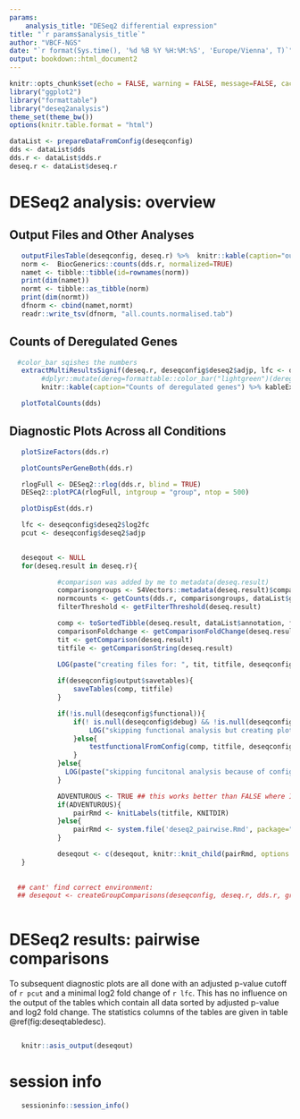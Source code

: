 ```yaml
---
params: 
    analysis_title: "DESeq2 differential expression"
title: "`r params$analysis_title`"
author: "VBCF-NGS"
date: "`r format(Sys.time(), '%d %B %Y %H:%M:%S', 'Europe/Vienna', T)`"
output: bookdown::html_document2
---
```


<style type="text/css">

.figure {
  border: 1px solid black;
  padding: 1em;
  margin-top: 1em;
  margin-bottom: 1em;
}

.figure .figure {
  border: 0px;
  padding: 0px;
  margin: 0px;
}

.book .book-body .page-wrapper .page-inner {
  max-width: 90%;
}

</style>



```r
knitr::opts_chunk$set(echo = FALSE, warning = FALSE, message=FALSE, cache=FALSE, cache.path=KNITDIR)
library("ggplot2")
library("formattable")
library("deseq2analysis")
theme_set(theme_bw())
options(knitr.table.format = "html") 
```

```r
dataList <- prepareDataFromConfig(deseqconfig)
dds <- dataList$dds
dds.r <- dataList$dds.r
deseq.r <- dataList$deseq.r
```

# DESeq2 analysis: overview


## Output Files and Other Analyses

```r
   outputFilesTable(deseqconfig, deseq.r) %>%  knitr::kable(caption="output files") %>% kableExtra::kable_styling(bootstrap_options = c("striped", "hover"), latex_options = "striped")
   norm <-  BiocGenerics::counts(dds.r, normalized=TRUE)
   namet <- tibble::tibble(id=rownames(norm))
   print(dim(namet))
   normt <- tibble::as_tibble(norm)
   print(dim(normt))
   dfnorm <- cbind(namet,normt)
   readr::write_tsv(dfnorm, "all.counts.normalised.tab")
```


## Counts of Deregulated Genes
```r

  #color_bar sqishes the numbers
   extractMultiResultsSignif(deseq.r, deseqconfig$deseq2$adjp, lfc <- deseqconfig$deseq2$log2fc)  %>% 
        #dplyr::mutate(dereg=formattable::color_bar("lightgreen")(dereg), up=formattable::color_bar("lightyellow")(up), down=formattable::color_bar("lightorange")(down)) %>%
        knitr::kable(caption="Counts of deregulated genes") %>% kableExtra::kable_styling(bootstrap_options = c("striped", "hover"), latex_options = "striped")

```



```r
   plotTotalCounts(dds)
```

## Diagnostic Plots Across all Conditions

```r
   plotSizeFactors(dds.r)
```


```r
   plotCountsPerGeneBoth(dds.r)
```


```r
   rlogFull <- DESeq2::rlog(dds.r, blind = TRUE)
   DESeq2::plotPCA(rlogFull, intgroup = "group", ntop = 500)
```


```r
   plotDispEst(dds.r)
```

```r
   
   lfc <- deseqconfig$deseq2$log2fc
   pcut <- deseqconfig$deseq2$adjp 
   

   deseqout <- NULL
   for(deseq.result in deseq.r){

            #comparison was added by me to metadata(deseq.result)
            comparisongroups <- S4Vectors::metadata(deseq.result)$comparison[2:3]
            normcounts <- getCounts(dds.r, comparisongroups, dataList$grouping)
            filterThreshold <- getFilterThreshold(deseq.result)

            comp <- toSortedTibble(deseq.result, dataList$annotation, filterThreshold, normcounts)
            comparisonFoldchange <- getComparisonFoldChange(deseq.result)
            tit <- getComparison(deseq.result)
            titfile <- getComparisonString(deseq.result)

            LOG(paste("creating files for: ", tit, titfile, deseqconfig$output$savetables ))
            
            if(deseqconfig$output$savetables){
                saveTables(comp, titfile)
            }

            if(!is.null(deseqconfig$functional)){
                if(! is.null(deseqconfig$debug) && !is.null(deseqconfig$debug$loadrds) && deseqconfig$debug$loadrds ){ #check deseqconfig for loadrds: TRUE
                    LOG("skipping functional analysis but creating plots from RDS")
                }else{
                    testfunctionalFromConfig(comp, titfile, deseqconfig, tit)
                }
            }else{
              LOG(paste("skipping funcitonal analysis because of config"))
            }

            ADVENTUROUS <- TRUE ## this works better than FALSE where I don't find any output files after the 1. loop.
            if(ADVENTUROUS){
                pairRmd <- knitLabels(titfile, KNITDIR)
            }else{
                pairRmd <- system.file('deseq2_pairwise.Rmd', package="deseq2analysis")
            }

            deseqout <- c(deseqout, knitr::knit_child(pairRmd, options = list(echo = FALSE, warning = FALSE, results = 'hide')))
   }
  
   
  ## cant' find correct environment:
  ## deseqout <- createGroupComparisons(deseqconfig, deseq.r, dds.r, grouping, ensembl)
   
```

# DESeq2 results: pairwise comparisons

To subsequent diagnostic plots are all done with 
an adjusted p-value cutoff of `r pcut` and a minimal
log2 fold change of `r lfc`. This has no influence on the output of the tables which contain all data
sorted by adjusted p-value and log2 fold change. The statistics columns of the tables are given in table \@ref(fig:deseqtabledesc).

```r
     

```


```r
   knitr::asis_output(deseqout)
```

# session info
```r
   sessioninfo::session_info()
```



